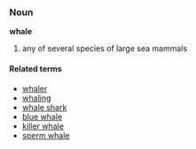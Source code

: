 ===Noun===
'''whale'''

# any of several species of large sea mammals

====Related terms====
*[[whaler]]
*[[whaling]]
*[[whale shark]]
*[[blue whale]]
*[[killer whale]]
*[[sperm whale]]